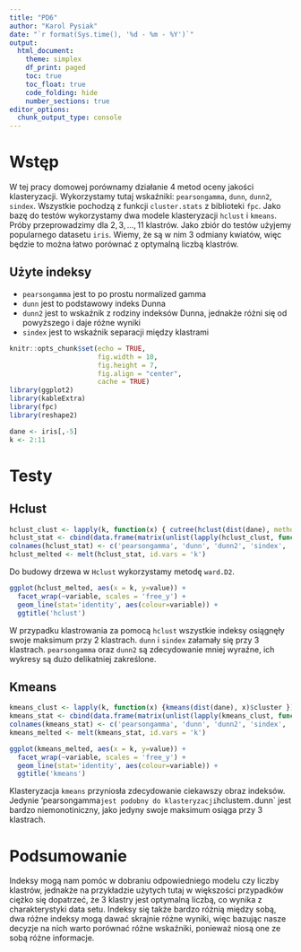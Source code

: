 ```yaml
---
title: "PD6"
author: "Karol Pysiak"
date: "`r format(Sys.time(), '%d - %m - %Y')`"
output:
  html_document:
    theme: simplex
    df_print: paged
    toc: true
    toc_float: true
    code_folding: hide
    number_sections: true
editor_options: 
  chunk_output_type: console
---
```



# Wstęp

W tej pracy domowej porównamy działanie 4 metod oceny jakości klasteryzacji. Wykorzystamy tutaj wskaźniki: `pearsongamma`, `dunn`, `dunn2`, `sindex`. Wszystkie pochodzą z funkcji `cluster.stats` z biblioteki `fpc`. Jako bazę do testów wykorzystamy dwa modele klasteryzacji `hclust` i `kmeans`. Próby przeprowadzimy dla $2, 3, ..., 11$ klastrów. Jako zbiór do testów użyjemy popularnego datasetu `iris`. Wiemy, że są w nim 3 odmiany kwiatów, więc będzie to można łatwo porównać z optymalną liczbą klastrów.

## Użyte indeksy

* `pearsongamma` jest to po prostu normalized gamma
* `dunn` jest to podstawowy indeks Dunna
* `dunn2` jest to wskaźnik z rodziny indeksów Dunna, jednakże różni się od powyższego i daje różne wyniki
* `sindex` jest to wskaźnik separacji między klastrami



```r
knitr::opts_chunk$set(echo = TRUE,
                      fig.width = 10,
                      fig.height = 7,
                      fig.align = "center",
                      cache = TRUE)
library(ggplot2)
library(kableExtra)
library(fpc)
library(reshape2)

dane <- iris[,-5]
k <- 2:11

```

# Testy

## Hclust

```r
hclust_clust <- lapply(k, function(x) { cutree(hclust(dist(dane), method = 'ward.D2'), x) })
hclust_stat <- cbind(data.frame(matrix(unlist(lapply(hclust_clust, function(x) cluster.stats(dist(dane), unlist(x)) [c('pearsongamma', 'dunn', 'dunn2', 'sindex')])), ncol=4, byrow = TRUE)), k)
colnames(hclust_stat) <- c('pearsongamma', 'dunn', 'dunn2', 'sindex', 'k')
hclust_melted <- melt(hclust_stat, id.vars = 'k')

```

Do budowy drzewa w `Hclust` wykorzystamy metodę `ward.D2`.

```r
ggplot(hclust_melted, aes(x = k, y=value)) +
  facet_wrap(~variable, scales = 'free_y') +
  geom_line(stat='identity', aes(colour=variable)) +
  ggtitle('hclust')
```


W przypadku klastrowania za pomocą `hclust` wszystkie indeksy osiągnęły swoje maksimum przy $2$ klastrach. `dunn` i `sindex` załamały się przy $3$ klastrach. `pearsongamma` oraz `dunn2` są zdecydowanie mniej wyraźne, ich wykresy są dużo delikatniej zakreślone. 

## Kmeans

```r
kmeans_clust <- lapply(k, function(x) {kmeans(dist(dane), x)$cluster })
kmeans_stat <- cbind(data.frame(matrix(unlist(lapply(kmeans_clust, function(x) cluster.stats(dist(dane), unlist(x)) [c('pearsongamma', 'dunn', 'dunn2', 'sindex')])), ncol=4, byrow = TRUE)), k)
colnames(kmeans_stat) <- c('pearsongamma', 'dunn', 'dunn2', 'sindex', 'k')
kmeans_melted <- melt(kmeans_stat, id.vars = 'k')
```

```r
ggplot(kmeans_melted, aes(x = k, y=value)) +
  facet_wrap(~variable, scales = 'free_y') +
  geom_line(stat='identity', aes(colour=variable)) +
  ggtitle('kmeans')
```

Klasteryzacja `kmeans` przyniosła zdecydowanie ciekawszy obraz indeksów. Jedynie 'pearsongamma` jest podobny do klasteryzacji `hclustem`. `dunn` jest bardzo niemonotiniczny, jako jedyny swoje maksimum osiąga przy $3$ klastrach.

# Podsumowanie

Indeksy mogą nam pomóc w dobraniu odpowiedniego modelu czy liczby klastrów, jednakże na przykładzie użytych tutaj w większości przypadków ciężko się dopatrzeć, że $3$ klastry jest optymalną liczbą, co wynika z charakterystyki data setu. Indeksy się także bardzo różnią między sobą, dwa różne indeksy mogą dawać skrajnie różne wyniki, więc bazując nasze decyzje na nich warto porównać różne wskaźniki, ponieważ niosą one ze sobą różne informacje. 